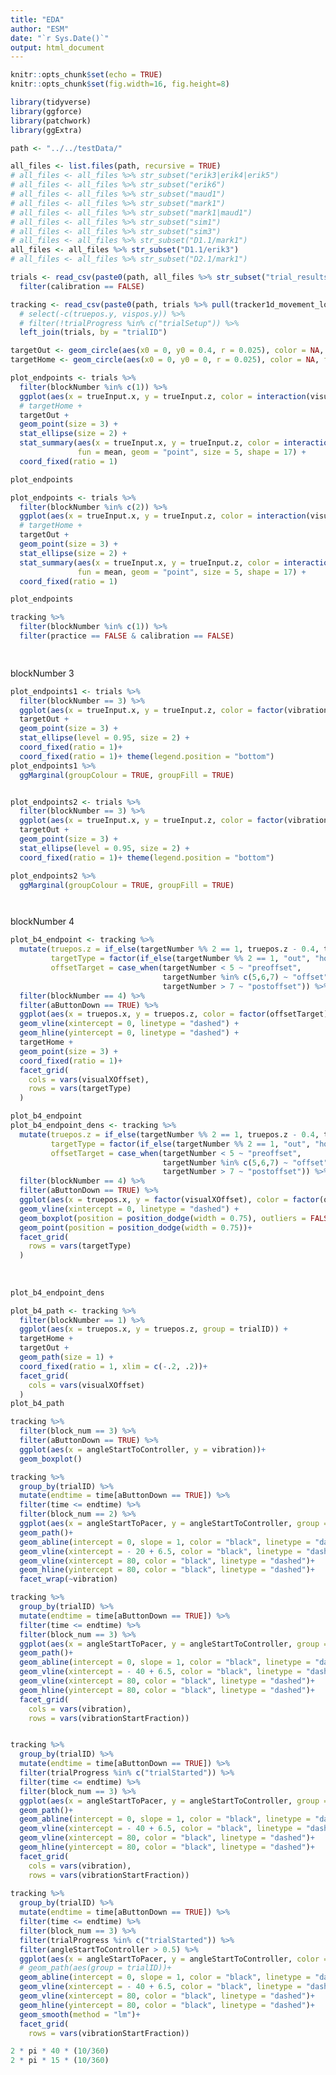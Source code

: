 ```yaml
---
title: "EDA"
author: "ESM"
date: "`r Sys.Date()`"
output: html_document
---
```


```r
knitr::opts_chunk$set(echo = TRUE)
knitr::opts_chunk$set(fig.width=16, fig.height=8)

library(tidyverse)
library(ggforce)
library(patchwork)
library(ggExtra)

```

```r
path <- "../../testData/"

all_files <- list.files(path, recursive = TRUE)
# all_files <- all_files %>% str_subset("erik3|erik4|erik5")
# all_files <- all_files %>% str_subset("erik6")
# all_files <- all_files %>% str_subset("maud1")
# all_files <- all_files %>% str_subset("mark1")
# all_files <- all_files %>% str_subset("mark1|maud1")
# all_files <- all_files %>% str_subset("sim1")
# all_files <- all_files %>% str_subset("sim3")
# all_files <- all_files %>% str_subset("D1.1/mark1")
all_files <- all_files %>% str_subset("D1.1/erik3")
# all_files <- all_files %>% str_subset("D2.1/mark1")

trials <- read_csv(paste0(path, all_files %>% str_subset("trial_results.csv"))) %>%
  filter(calibration == FALSE)

tracking <- read_csv(paste0(path, trials %>% pull(tracker1d_movement_location_0))) %>% 
  # select(-c(truepos.y, vispos.y)) %>% 
  # filter(!trialProgress %in% c("trialSetup")) %>% 
  left_join(trials, by = "trialID")

targetOut <- geom_circle(aes(x0 = 0, y0 = 0.4, r = 0.025), color = NA, fill = "lightgreen", alpha = .125)
targetHome <- geom_circle(aes(x0 = 0, y0 = 0, r = 0.025), color = NA, fill = "lightgreen", alpha = .125)
```
```r
plot_endpoints <- trials %>% 
  filter(blockNumber %in% c(1)) %>% 
  ggplot(aes(x = trueInput.x, y = trueInput.z, color = interaction(visualXrotation, controllerVisibleTrialStart)))+
  # targetHome + 
  targetOut + 
  geom_point(size = 3) + 
  stat_ellipse(size = 2) +
  stat_summary(aes(x = trueInput.x, y = trueInput.z, color = interaction(visualXrotation, controllerVisibleTrialStart)), 
               fun = mean, geom = "point", size = 5, shape = 17) + 
  coord_fixed(ratio = 1)

plot_endpoints

plot_endpoints <- trials %>% 
  filter(blockNumber %in% c(2)) %>% 
  ggplot(aes(x = trueInput.x, y = trueInput.z, color = interaction(visualXrotation, controllerVisibleTrialStart)))+
  # targetHome + 
  targetOut + 
  geom_point(size = 3) + 
  stat_ellipse(size = 2) +
  stat_summary(aes(x = trueInput.x, y = trueInput.z, color = interaction(visualXrotation, controllerVisibleTrialStart)), 
               fun = mean, geom = "point", size = 5, shape = 17) + 
  coord_fixed(ratio = 1)

plot_endpoints

tracking %>% 
  filter(blockNumber %in% c(1)) %>% 
  filter(practice == FALSE & calibration == FALSE)
  



```



blockNumber 3
```r
plot_endpoints1 <- trials %>% 
  filter(blockNumber == 3) %>% 
  ggplot(aes(x = trueInput.x, y = trueInput.z, color = factor(vibration))) +
  targetOut + 
  geom_point(size = 3) + 
  stat_ellipse(level = 0.95, size = 2) +
  coord_fixed(ratio = 1)+
  coord_fixed(ratio = 1)+ theme(legend.position = "bottom")
plot_endpoints1 %>% 
  ggMarginal(groupColour = TRUE, groupFill = TRUE)


plot_endpoints2 <- trials %>%
  filter(blockNumber == 3) %>%
  ggplot(aes(x = trueInput.x, y = trueInput.z, color = factor(vibration))) +
  targetOut +
  geom_point(size = 3) +
  stat_ellipse(level = 0.95, size = 2) +
  coord_fixed(ratio = 1)+ theme(legend.position = "bottom")

plot_endpoints2 %>%
  ggMarginal(groupColour = TRUE, groupFill = TRUE)




```
blockNumber 4
```r

plot_b4_endpoint <- tracking %>% 
  mutate(truepos.z = if_else(targetNumber %% 2 == 1, truepos.z - 0.4, truepos.z),
         targetType = factor(if_else(targetNumber %% 2 == 1, "out", "home"), levels = c("out", "home")),
         offsetTarget = case_when(targetNumber < 5 ~ "preoffset", 
                                  targetNumber %in% c(5,6,7) ~ "offset",
                                  targetNumber > 7 ~ "postoffset")) %>% 
  filter(blockNumber == 4) %>% 
  filter(aButtonDown == TRUE) %>%
  ggplot(aes(x = truepos.x, y = truepos.z, color = factor(offsetTarget))) +
  geom_vline(xintercept = 0, linetype = "dashed") +
  geom_hline(yintercept = 0, linetype = "dashed") +
  targetHome + 
  geom_point(size = 3) + 
  coord_fixed(ratio = 1)+
  facet_grid(
    cols = vars(visualXOffset),
    rows = vars(targetType)
  )

plot_b4_endpoint
plot_b4_endpoint_dens <- tracking %>% 
  mutate(truepos.z = if_else(targetNumber %% 2 == 1, truepos.z - 0.4, truepos.z),
         targetType = factor(if_else(targetNumber %% 2 == 1, "out", "home"), levels = c("out", "home")),
         offsetTarget = case_when(targetNumber < 5 ~ "preoffset", 
                                  targetNumber %in% c(5,6,7) ~ "offset",
                                  targetNumber > 7 ~ "postoffset")) %>% 
  filter(blockNumber == 4) %>% 
  filter(aButtonDown == TRUE) %>%
  ggplot(aes(x = truepos.x, y = factor(visualXOffset), color = factor(offsetTarget))) +
  geom_vline(xintercept = 0, linetype = "dashed") +
  geom_boxplot(position = position_dodge(width = 0.75), outliers = FALSE)+
  geom_point(position = position_dodge(width = 0.75))+
  facet_grid(
    rows = vars(targetType)
  )  
  
  
  
plot_b4_endpoint_dens
```


```r
plot_b4_path <- tracking %>% 
  filter(blockNumber == 1) %>% 
  ggplot(aes(x = truepos.x, y = truepos.z, group = trialID)) +
  targetHome + 
  targetOut + 
  geom_path(size = 1) + 
  coord_fixed(ratio = 1, xlim = c(-.2, .2))+
  facet_grid(
    cols = vars(visualXOffset)
  )
plot_b4_path
```

```r
tracking %>% 
  filter(block_num == 3) %>% 
  filter(aButtonDown == TRUE) %>% 
  ggplot(aes(x = angleStartToController, y = vibration))+
  geom_boxplot()

tracking %>%
  group_by(trialID) %>% 
  mutate(endtime = time[aButtonDown == TRUE]) %>% 
  filter(time <= endtime) %>% 
  filter(block_num == 2) %>% 
  ggplot(aes(x = angleStartToPacer, y = angleStartToController, group = trialID, color = vibration))+
  geom_path()+
  geom_abline(intercept = 0, slope = 1, color = "black", linetype = "dashed")+
  geom_vline(xintercept = - 20 + 6.5, color = "black", linetype = "dashed")+
  geom_vline(xintercept = 80, color = "black", linetype = "dashed")+
  geom_hline(yintercept = 80, color = "black", linetype = "dashed")+
  facet_wrap(~vibration)

tracking %>%
  group_by(trialID) %>% 
  mutate(endtime = time[aButtonDown == TRUE]) %>% 
  filter(time <= endtime) %>% 
  filter(block_num == 3) %>% 
  ggplot(aes(x = angleStartToPacer, y = angleStartToController, group = trialID, color = vibration))+
  geom_path()+
  geom_abline(intercept = 0, slope = 1, color = "black", linetype = "dashed")+
  geom_vline(xintercept = - 40 + 6.5, color = "black", linetype = "dashed")+
  geom_vline(xintercept = 80, color = "black", linetype = "dashed")+
  geom_hline(yintercept = 80, color = "black", linetype = "dashed")+
  facet_grid(
    cols = vars(vibration),
    rows = vars(vibrationStartFraction))


tracking %>%
  group_by(trialID) %>% 
  mutate(endtime = time[aButtonDown == TRUE]) %>% 
  filter(trialProgress %in% c("trialStarted")) %>% 
  filter(time <= endtime) %>% 
  filter(block_num == 3) %>% 
  ggplot(aes(x = angleStartToPacer, y = angleStartToController, group = trialID, color = vibration))+
  geom_path()+
  geom_abline(intercept = 0, slope = 1, color = "black", linetype = "dashed")+
  geom_vline(xintercept = - 40 + 6.5, color = "black", linetype = "dashed")+
  geom_vline(xintercept = 80, color = "black", linetype = "dashed")+
  geom_hline(yintercept = 80, color = "black", linetype = "dashed")+
  facet_grid(
    cols = vars(vibration),
    rows = vars(vibrationStartFraction))  
  
tracking %>%
  group_by(trialID) %>% 
  mutate(endtime = time[aButtonDown == TRUE]) %>% 
  filter(time <= endtime) %>% 
  filter(block_num == 3) %>% 
  filter(trialProgress %in% c("trialStarted")) %>% 
  filter(angleStartToController > 0.5) %>% 
  ggplot(aes(x = angleStartToPacer, y = angleStartToController, color = vibration))+
  # geom_path(aes(group = trialID))+
  geom_abline(intercept = 0, slope = 1, color = "black", linetype = "dashed")+
  geom_vline(xintercept = - 40 + 6.5, color = "black", linetype = "dashed")+
  geom_vline(xintercept = 80, color = "black", linetype = "dashed")+
  geom_hline(yintercept = 80, color = "black", linetype = "dashed")+
  geom_smooth(method = "lm")+
  facet_grid(
    rows = vars(vibrationStartFraction))   

```



```r
2 * pi * 40 * (10/360)
2 * pi * 15 * (10/360)

```






















